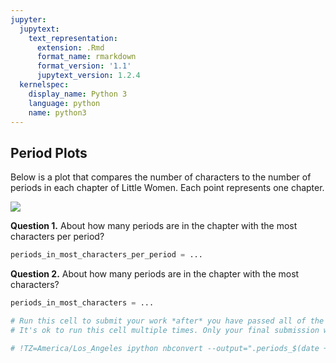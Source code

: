 ```yaml
---
jupyter:
  jupytext:
    text_representation:
      extension: .Rmd
      format_name: rmarkdown
      format_version: '1.1'
      jupytext_version: 1.2.4
  kernelspec:
    display_name: Python 3
    language: python
    name: python3
---
```


## Period Plots


Below is a plot that compares the number of characters to the number of periods in each chapter of Little Women.  Each point represents one chapter.

<img src="little_women.png">


**Question 1.** About how many periods are in the chapter with the most characters per period?

```python
periods_in_most_characters_per_period = ...
```

**Question 2.** About how many periods are in the chapter with the most characters?

```python
periods_in_most_characters = ...
```

```python
# Run this cell to submit your work *after* you have passed all of the test cells.
# It's ok to run this cell multiple times. Only your final submission will be scored.

# !TZ=America/Los_Angeles ipython nbconvert --output=".periods_$(date +%m%d_%H%M)_submission.html" periods.ipynb
```
